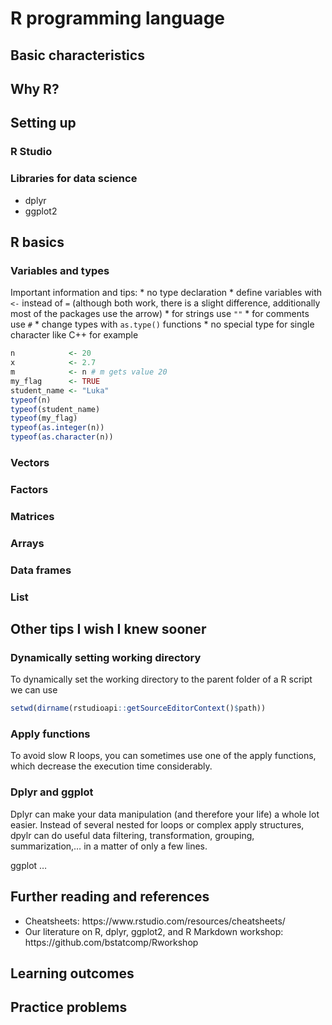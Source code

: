 # R programming language

## Basic characteristics


## Why R?


## Setting up


### R Studio


### Libraries for data science
* dplyr
* ggplot2

## R basics

### Variables and types
Important information and tips:
* no type declaration
* define variables with `<-` instead of `=` (although both work, there is
a slight difference, additionally most of the packages use the arrow)
* for strings use `""`
* for comments use `#`
* change types with `as.type()` functions
* no special type for single character like C++ for example


```r
n            <- 20
x            <- 2.7
m            <- n # m gets value 20
my_flag      <- TRUE
student_name <- "Luka"
typeof(n)
typeof(student_name)
typeof(my_flag)
typeof(as.integer(n))
typeof(as.character(n))
```


### Vectors

### Factors

### Matrices

### Arrays

### Data frames

### List


## Other tips I wish I knew sooner

### Dynamically setting working directory
To dynamically set the working directory to the parent folder of a R script
we can use

```r
setwd(dirname(rstudioapi::getSourceEditorContext()$path))
```

### Apply functions
To avoid slow R loops, you can sometimes use one of the apply functions,
which decrease the execution time considerably.


### Dplyr and ggplot
Dplyr can make your data manipulation (and therefore your life) a whole lot 
easier. Instead of several nested for loops or complex apply structures, 
dpylr can do useful data
filtering, transformation, grouping, summarization,... in a matter of
only a few lines.

ggplot ...


## Further reading and references
* Cheatsheets: https://www.rstudio.com/resources/cheatsheets/
* Our literature on R, dplyr, ggplot2, and R Markdown workshop: https://github.com/bstatcomp/Rworkshop

## Learning outcomes

## Practice problems
